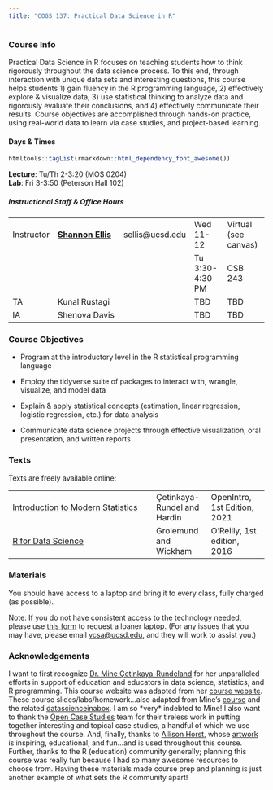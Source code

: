 ```yaml
---
title: "COGS 137: Practical Data Science in R"
---
```


### Course Info

Practical Data Science in R focuses on teaching students how to think rigorously throughout the data science process. To this end, through interaction with unique data sets and interesting questions, this course helps students 1) gain fluency in the R programming language, 2) effectively explore & visualize data, 3) use statistical thinking to analyze data and rigorously evaluate their conclusions, and 4) effectively communicate their results. Course objectives are accomplished through hands-on practice, using real-world data to learn via case studies, and project-based learning.

#### Days & Times

```r
htmltools::tagList(rmarkdown::html_dependency_font_awesome())
```

<font color="#ABC57D"><i class="fas fa-university fa-lg"></i></font> **Lecture**: Tu/Th 2-3:20 (MOS 0204)\
<font color="#ABC57D"><i class="fas fa-laptop fa-lg"></i></font> **Lab**: Fri 3-3:50 (Peterson Hall 102)

##### Instructional Staff & Office Hours

|            |                                                |                  |                 |                      |
|------------|------------------------------------------------|------------------|-----------------|----------------------|
| Instructor | [**Shannon Ellis**](http://www.shanellis.com/) | sellis\@ucsd.edu | Wed 11-12       | Virtual (see canvas) |
|            |                                                |                  | Tu 3:30-4:30 PM | CSB 243              |
| TA         | Kunal Rustagi                                  |                  | TBD             | TBD                  |
| IA         | Shenova Davis                                  |                  | TBD             | TBD                  |

### Course Objectives

-   Program at the introductory level in the R statistical programming language

-   Employ the tidyverse suite of packages to interact with, wrangle, visualize, and model data

-   Explain & apply statistical concepts (estimation, linear regression, logistic regression, etc.) for data analysis

-   Communicate data science projects through effective visualization, oral presentation, and written reports

### Texts

Texts are freely available online:

|                                                                         |                             |                              |
|-------------------------------------------------------------------------|-----------------------------|------------------------------|
| [Introduction to Modern Statistics](https://openintro-ims.netlify.app/) | Çetinkaya-Rundel and Hardin | OpenIntro, 1st Edition, 2021 |
| [R for Data Science](http://r4ds.had.co.nz/)                            | Grolemund and Wickham       | O'Reilly, 1st edition, 2016  |

### Materials

You should have access to a laptop and bring it to every class, fully charged (as possible).

Note: If you do not have consistent access to the technology needed, please use [this form](https://eforms.ucsd.edu/view.php?id=490887) to request a loaner laptop. (For any issues that you may have, please email <a href="mailto:vcsa\@ucsd.edu" title="email">vcsa\@ucsd.edu</a>, and they will work to assist you.)

### Acknowledgements

I want to first recognize [Dr. Mine Çetinkaya-Rundeland](http://www2.stat.duke.edu/~mc301/) for her unparalleled efforts in support of education and educators in data science, statistics, and R programming. This course website was adapted from her [course website](http://www2.stat.duke.edu/courses/Spring18/Sta199/). These course slides/labs/homework...also adapted from Mine's [course](https://github.com/Sta199-S18) and the related [datascienceinabox](https://datasciencebox.org/). I am so \*very\* indebted to Mine! I also want to thank the [Open Case Studies](https://www.opencasestudies.org/) team for their tireless work in putting together interesting and topical case studies, a handful of which we use throughout the course. And, finally, thanks to [Allison Horst](https://www.allisonhorst.com/), whose [artwork](https://github.com/allisonhorst/stats-illustrations/) is inspiring, educational, and fun...and is used throughout this course. Further, thanks to the R (education) community generally; planning this course was really fun because I had so many awesome resources to choose from. Having these materials made course prep and planning is just another example of what sets the R community apart!
